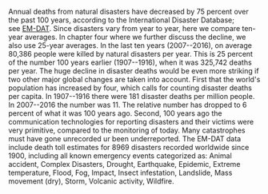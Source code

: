 
Annual deaths from natural disasters have decreased by 75 percent over the past 100 years, according to the International Disaster Database; see [EM-DAT](http://www.emdat.be/). Since disasters vary from year to year, here we compare ten-year averages. In chapter four where we further discuss the decline, we also use 25-year averages. In the last ten years (2007--2016), on average 80,386 people were killed by natural disasters per year. This is 25 percent of the number 100 years earlier (1907--1916), when it was 325,742 deaths per year. The huge decline in disaster deaths would be even more striking if two other major global changes are taken into account. First that the world's population has increased by four, which calls for counting disaster deaths per capita. In 1907--1916 there were 181 disaster deaths per million people. In 2007--2016 the number was 11. The relative number has dropped to 6 percent of what it was 100 years ago. Second, 100 years ago the communication technologies for reporting disasters and their victims were very primitive, compared to the monitoring of today. Many catastrophes must have gone unrecorded ur been underreported. The EM-DAT data include death toll estimates for 8969 disasters recorded worldwide since 1900, including all known emergency events categorized as: Animal accident, Complex Disasters, Drought, Earthquake, Epidemic, Extreme temperature, Flood, Fog, Impact, Insect infestation, Landslide, Mass movement (dry), Storm, Volcanic activity, Wildfire.